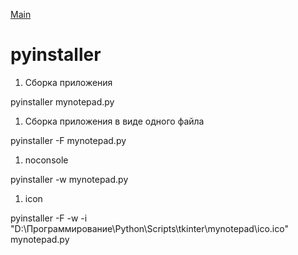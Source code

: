 [[/index|Main]]

= pyinstaller =
# Сборка приложения 
pyinstaller mynotepad.py

# Сборка приложения в виде одного файла
pyinstaller -F mynotepad.py

# noconsole
pyinstaller -w mynotepad.py

# icon
pyinstaller -F -w -i "D:\Программирование\Python\Scripts\tkinter\mynotepad\ico.ico" mynotepad.py
